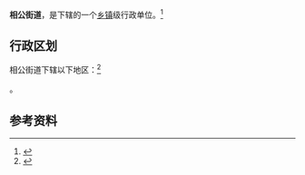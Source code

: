 {{中国乡级行政区|37/13/12/004/000}}

'''相公街道'''，是{{PRC admin/fullname|37/13/12/004/000|3}}下辖的一个[[乡镇|乡镇]]级行政单位。<ref>{{PRC admin/ref sgc|{{PRC admin/parent|37/13/12/004/000}}}}</ref>

== 行政区划 ==

相公街道下辖以下地区：<ref>{{PRC admin/ref sgc|37/13/12/004/000}}</ref>

{{PRC admin/children|37/13/12/004/000}}。

== 参考资料 ==

{{reflist}}

{{行政区划小作品}}
{{PRC admin/navcat|37/13/12/004/000}}